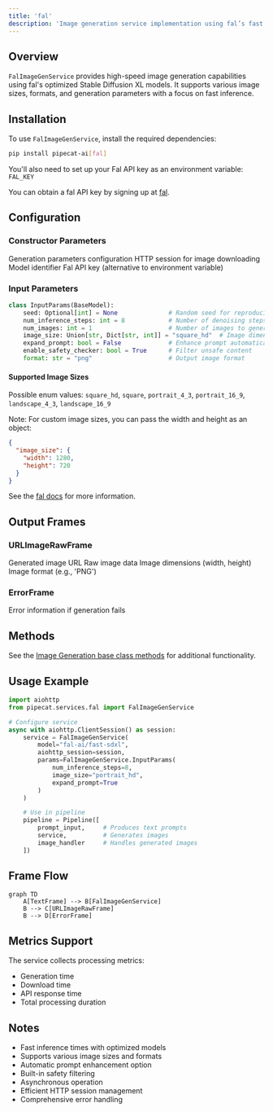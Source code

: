 ```yaml
---
title: 'fal'
description: 'Image generation service implementation using fal’s fast SDXL models'
---
```


## Overview

`FalImageGenService` provides high-speed image generation capabilities using fal's optimized Stable Diffusion XL models. It supports various image sizes, formats, and generation parameters with a focus on fast inference.

## Installation

To use `FalImageGenService`, install the required dependencies:

```bash
pip install pipecat-ai[fal]
```

You'll also need to set up your Fal API key as an environment variable: `FAL_KEY`

<Tip>You can obtain a fal API key by signing up at [fal](https://fal.ai/).</Tip>

## Configuration

### Constructor Parameters

<ParamField path="params" type="InputParams" required>
  Generation parameters configuration
</ParamField>

<ParamField path="aiohttp_session" type="aiohttp.ClientSession" required>
  HTTP session for image downloading
</ParamField>

<ParamField path="model" type="str" default="fal-ai/fast-sdxl">
  Model identifier
</ParamField>

<ParamField path="key" type="str" optional>
  Fal API key (alternative to environment variable)
</ParamField>

### Input Parameters

```python
class InputParams(BaseModel):
    seed: Optional[int] = None              # Random seed for reproducibility
    num_inference_steps: int = 8            # Number of denoising steps
    num_images: int = 1                     # Number of images to generate
    image_size: Union[str, Dict[str, int]] = "square_hd"  # Image dimensions
    expand_prompt: bool = False             # Enhance prompt automatically
    enable_safety_checker: bool = True      # Filter unsafe content
    format: str = "png"                     # Output image format
```

#### Supported Image Sizes

Possible enum values: `square_hd`, `square`, `portrait_4_3`, `portrait_16_9`, `landscape_4_3`, `landscape_16_9`

Note: For custom image sizes, you can pass the width and height as an object:

```json
{
  "image_size": {
    "width": 1280,
    "height": 720
  }
}
```

See the [fal docs](https://fal.ai/models/fal-ai/fast-lightning-sdxl/api) for more information.

## Output Frames

### URLImageRawFrame

<ParamField path="url" type="string">
  Generated image URL
</ParamField>

<ParamField path="image" type="bytes">
  Raw image data
</ParamField>

<ParamField path="size" type="tuple">
  Image dimensions (width, height)
</ParamField>

<ParamField path="format" type="string">
  Image format (e.g., 'PNG')
</ParamField>

### ErrorFrame

<ParamField path="error" type="string">
  Error information if generation fails
</ParamField>

## Methods

See the [Image Generation base class methods](/server/base-classes/media#methods) for additional functionality.

## Usage Example

```python
import aiohttp
from pipecat.services.fal import FalImageGenService

# Configure service
async with aiohttp.ClientSession() as session:
    service = FalImageGenService(
        model="fal-ai/fast-sdxl",
        aiohttp_session=session,
        params=FalImageGenService.InputParams(
            num_inference_steps=8,
            image_size="portrait_hd",
            expand_prompt=True
        )
    )

    # Use in pipeline
    pipeline = Pipeline([
        prompt_input,     # Produces text prompts
        service,          # Generates images
        image_handler     # Handles generated images
    ])
```

## Frame Flow

```mermaid
graph TD
    A[TextFrame] --> B[FalImageGenService]
    B --> C[URLImageRawFrame]
    B --> D[ErrorFrame]
```

## Metrics Support

The service collects processing metrics:

- Generation time
- Download time
- API response time
- Total processing duration

## Notes

- Fast inference times with optimized models
- Supports various image sizes and formats
- Automatic prompt enhancement option
- Built-in safety filtering
- Asynchronous operation
- Efficient HTTP session management
- Comprehensive error handling
